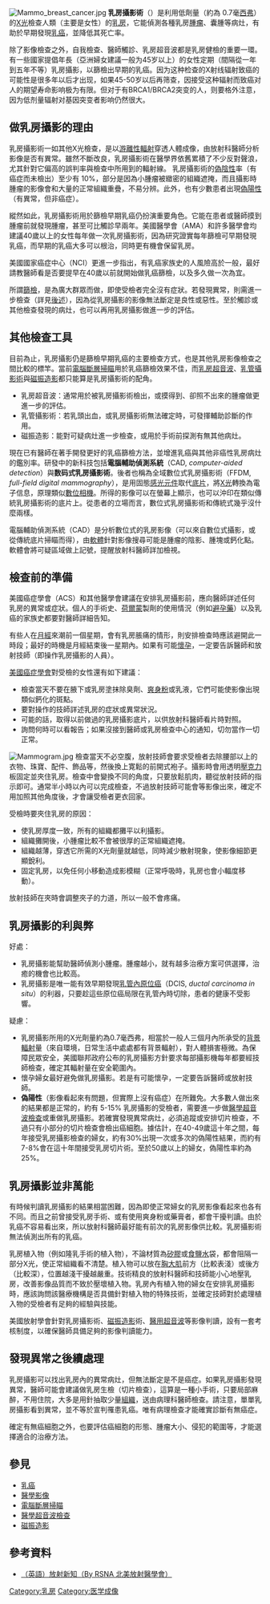 {{issues|
{{nofootnotes|time=2009-07-30T06:14:05+00:00}}
{{Onesource |time=2009-12-22T18:36:17+00:00 }}
{{refimprove|time=2021-09-25}}
}}
{{medical}}
{{noteTA
|1=zh-hans:数码; zh-hant:數位;
}}
[[File:Mammo_breast_cancer.jpg|thumb]]
'''乳房攝影術'''（{{lang-en|Mammography}}）是利用低劑量（約為 0.7毫[[西弗|西弗]]）的[[X光|X光]]檢查人類（主要是女性）的[[乳房|乳房]]，它能偵測各種乳房[[腫瘤|腫瘤]]、囊腫等病灶，有助於早期發現[[乳癌|乳癌]]，並降低其死亡率。

除了影像檢查之外，自我檢查、醫師觸診、乳房超音波都是乳房健檢的重要一環。有一些國家提倡年長（亞洲婦女建議一般为45岁以上）的女性定期（間隔從一年到五年不等）乳房攝影，以篩檢出早期的乳癌。因为这种检查的X射线辐射致癌的可能性是很多年以后才出现，如果45-50岁以后再筛查，因接受这种辐射而致癌对人的期望寿命影响极为有限。但对于有BRCA1/BRCA2突变的人，则要格外注意，因为低剂量辐射对基因突变者影响仍然很大。

==做乳房攝影的理由==
乳房攝影術一如其他X光檢查，是以[[游離性輻射|游離性輻射]]穿透人體成像，由放射科醫師分析影像是否有異常。雖然不斷改良，乳房攝影術在醫學界依舊累積了不少反對聲浪，尤其針對它偏高的誤判率與檢查中所用到的輻射線。
乳房攝影術的[[偽陰性|偽陰性]]率（有癌症而未檢出）至少有 10%，部分是因為小腫瘤被緻密的組織遮掩，而且攝影時腫瘤的影像會和大量的正常組織重疊，不易分辨。此外，也有少數患者出現[[偽陽性|偽陽性]]（有異常，但非癌症）。

縱然如此，乳房攝影術用於篩檢早期乳癌仍扮演重要角色。它能在患者或醫師摸到腫瘤前就發現腫瘤，甚至可比觸診早兩年。美國醫學會（AMA）和許多醫學會均建議40歲以上的女性每年做一次乳房攝影術，因為研究證實每年篩檢可早期發現乳癌，而早期的乳癌大多可以根治，同時更有機會保留乳房。

美國國家癌症中心（NCI）更進一步指出，有乳癌家族史的人風險高於一般，最好請教醫師看是否要提早在40歲以前就開始做乳癌篩檢，以及多久做一次為宜。

所謂[[篩檢|篩檢]]，是為廣大群眾而做，即使受檢者完全沒有症狀。若發現異常，則需進一步檢查（詳見[[#發現異常之後續處理|後述]]），因為從乳房攝影的影像無法斷定是良性或惡性。至於觸診或其他檢查發現的病灶，也可以再用乳房攝影做進一步的評估。

==其他檢查工具==
目前為止，乳房攝影仍是篩檢早期乳癌的主要檢查方式，也是其他乳房影像檢查之間比較的標竿。當前[[電腦斷層掃瞄|電腦斷層掃瞄]]用於乳癌篩檢效果不佳，而[[醫學超音波檢查|乳房超音波]]、[[乳管攝影術|乳管攝影術]]與[[磁振造影|磁振造影]]都只能算是乳房攝影術的配角。

* 乳房超音波：通常用於被乳房攝影術檢出，或摸得到、卻照不出來的腫瘤做更進一步的評估。
* 乳管攝影術：若乳頭出血，或乳房攝影術無法確定時，可發揮輔助診斷的作用。
* 磁振造影：能對可疑病灶進一步檢查，或用於手術前探測有無其他病灶。

現在已有醫師在著手開發更好的乳癌篩檢方法，並增進乳癌與其他非癌性乳房病灶的鑑別率。研發中的新科技包括'''電腦輔助偵測系統'''（CAD, ''computer-aided detection''）與'''数码式乳房攝影術'''。後者也稱為全域數位式乳房攝影術（FFDM, ''full-field digital mammography''），是用固態[[電荷耦合元件|感光元件]]取代[[底片|底片]]，將[[X光|X光]]轉換為電子信息，原理類似[[數位相機|數位相機]]。所得的影像可以在螢幕上顯示，也可以沖印在類似傳統乳房攝影術的底片上。從患者的立場而言，數位式乳房攝影術和傳統式幾乎沒什麼兩樣。

電腦輔助偵測系統（CAD）是分析數位式的乳房影像（可以來自數位式攝影，或從傳統底片掃瞄而得），由[[軟體|軟體]]針對影像搜尋可能是腫瘤的陰影、腫塊或鈣化點。軟體會將可疑區域做上記號，提醒放射科醫師詳加檢視。

==檢查前的準備==
美國癌症學會（ACS）和其他醫學會建議在安排乳房攝影前，應向醫師詳述任何乳房的異常或症狀。個人的手術史、[[荷爾蒙|荷爾蒙]]製劑的使用情況（例如[[避孕藥|避孕藥]]）以及乳癌的家族史都要對醫師詳細告知。

有些人在[[月經|月經]]來潮前一個星期，會有乳房脹痛的情形，則安排檢查時應該避開此一時段；最好的時機是月經結束後一星期內。如果有可能[[懷孕|懷孕]]，一定要告訴醫師和放射技師（即操作乳房攝影的人員）。

[[美國癌症學會|美國癌症學會]]對受檢的女性還有如下建議：
* 檢查當天不要在腋下或乳房塗抹除臭劑、[[爽身粉|爽身粉]]或乳液，它們可能使影像出現類似鈣化的斑點。
* 要對操作的技師詳述乳房的症狀或異常狀況。
* 可能的話，取得以前做過的乳房攝影底片，以供放射科醫師看片時對照。
* 詢問何時可以看報告；如果沒接到醫師或乳房檢查中心的通知，切勿當作一切正常。
[[File:Mammogram.jpg|right]]
檢查當天不必空腹，放射技師會要求受檢者去除腰部以上的衣物、珠寶、配件、飾品等，然後換上寛鬆的前開式袍子。攝影時會用透明[[聚甲基丙烯酸甲酯|壓克力]]板固定並夾住乳房。檢查中會變換不同的角度，只要放鬆肌肉，聽從放射技師的指示即可。通常半小時以內可以完成檢查，不過放射技師可能會等影像出來，確定不用加照其他角度後，才會讓受檢者更衣回家。

受檢時要夾住乳房的原因：
* 使乳房厚度一致，所有的組織都攤平以利攝影。
* 組織攤開後，小腫瘤比較不會被很厚的正常組織遮掩。
* 組織越薄，穿透它所需的X光劑量就越低，同時減少散射現象，使影像細節更顯銳利。
* 固定乳房，以免任何小移動造成影模糊（正常呼吸時，乳房也會小輻度移動）。
放射技師在夾時會調整夾子的力道，所以一般不會疼痛。

==乳房攝影的利與弊==
好處：
* 乳房攝影能幫助醫師偵測小腫瘤。腫瘤越小，就有越多治療方案可供選擇，治癒的機會也比較高。
* 乳房攝影是唯一能有效早期發現[[乳管內原位癌|乳管內原位癌]]（DCIS, ''ductal carcinoma in situ''）的利器，只要趁這些原位癌局限在乳管內時切除，患者的健康不受影響。
疑慮：
* 乳房攝影所用的X光劑量約為0.7毫西弗，相當於一般人三個月內所承受的[[背景輻射|背景輻射]]量（來自環境，日常生活中處處都有背景輻射），對人體損害極微。為保障民眾安全，美國聯邦政府公布的乳房攝影方針要求每部攝影機每年都要經技師檢查，確定其輻射量在安全範圍內。
* 懷孕婦女最好避免做乳房攝影。若是有可能懷孕，一定要告訴醫師或放射技師。
* '''偽陽性'''（影像看起來有問題，但實際上沒有癌症）在所難免。大多數人做出來的結果都是正常的，約有 5-15% 乳房攝影的受檢者，需要進一步做[[醫學超音波檢查|醫學超音波檢查]]或重做乳房攝影。若確實發現異常病灶，必須追蹤或安排切片檢查，不過只有小部分的切片檢查會檢出癌細胞。據估計，在40-49歲這十年之間，每年接受乳房攝影檢查的婦女，約有30%出現一次或多次的偽陽性結果，而約有7-8%會在這十年間接受乳房切片術。至於50歲以上的婦女，偽陽性率約為25%。

==乳房攝影並非萬能==
有時候判讀乳房攝影的結果相當困難，因為即使正常婦女的乳房影像看起來也各有不同。而且之前曾接受乳房手術、或有使用爽身粉或藥膏者，都會干擾判讀。由於乳癌不容易看出來，所以放射科醫師最好能有前次的乳房影像供比較。乳房攝影術無法偵測出所有的乳癌。

乳房植入物（例如隆乳手術的植入物），不論材質為[[矽膠|矽膠]]或[[生理食鹽水|食鹽水]]袋，都會阻隔一部分X光，使正常組織看不清楚。植入物可以放在[[胸大肌|胸大肌]]前方（比較表淺）或後方（比較深），位置越淺干擾越嚴重。技術精良的放射科醫師和技師能小心地壓乳房，改善影像品質而不致於壓壞植入物。乳房內有植入物的婦女在安排乳房攝影時，應該詢問該醫療機構是否具備針對植入物的特殊技術，並確定技師對於處理植入物的受檢者有足夠的經驗與技能。

美國放射學會針對乳房攝影術、[[磁振造影|磁振造影]]術、[[醫學超音波檢查|醫用超音波]]等影像判讀，設有一套考核制度，以確保醫師具備足夠的影像判讀能力。

==發現異常之後續處理==
乳房攝影可以找出乳房內的異常病灶，但無法斷定是不是癌症。如果乳房攝影發現異常，醫師可能會建議做乳房生檢（切片檢查），這算是一種小手術，只要局部麻醉，不用住院，大多是用針抽取少量[[组织_(生物学)|組織]]，送由病理科醫師檢查。請注意，單單乳房攝影看到異常，並不等於宣判罹患乳癌。唯有病理檢查才能確實診斷有無癌症。

確定有無癌細胞之外，也要評估癌細胞的形態、腫瘤大小、侵犯的範圍等，才能選擇適合的治療方法。

==參見==
*[[乳癌|乳癌]]
*[[醫學影像|醫學影像]]
*[[電腦斷層掃瞄|電腦斷層掃瞄]]
*[[醫學超音波檢查|醫學超音波檢查]]
*[[磁振造影|磁振造影]]

==參考資料==
{{Commons category|Mammography}}
*[http://www.radiologyinfo.org/content/mammogram.htm （英語）放射新知（By RSNA 北美放射醫學會）] {{Wayback|url=http://www.radiologyinfo.org/content/mammogram.htm |date=20131208150336 }}

{{医学影像}}
{{Nudity|state=collapsed}}
{{Authority control}}

[[Category:乳房|Category:乳房]]
[[Category:医学成像|Category:医学成像]]